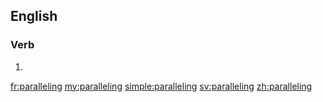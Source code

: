 ==English==

===Verb===
{{head|en}}

# {{present participle of|parallel}}

[[fr:paralleling]]
[[my:paralleling]]
[[simple:paralleling]]
[[sv:paralleling]]
[[zh:paralleling]]